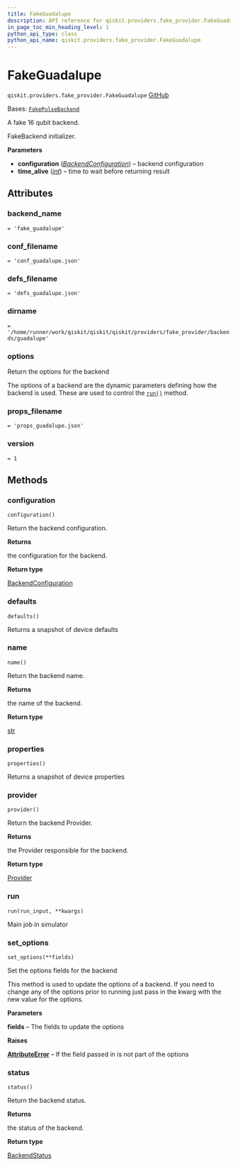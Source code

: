 ```yaml
---
title: FakeGuadalupe
description: API reference for qiskit.providers.fake_provider.FakeGuadalupe
in_page_toc_min_heading_level: 1
python_api_type: class
python_api_name: qiskit.providers.fake_provider.FakeGuadalupe
---
```


# FakeGuadalupe

<span id="qiskit.providers.fake_provider.FakeGuadalupe" />

`qiskit.providers.fake_provider.FakeGuadalupe` [GitHub](https://github.com/qiskit/qiskit/tree/stable/0.45/qiskit/providers/fake_provider/backends/guadalupe/fake_guadalupe.py "view source code")

Bases: [`FakePulseBackend`](providers_fake_provider#qiskit.providers.fake_provider.FakePulseBackend "qiskit.providers.fake_provider.fake_pulse_backend.FakePulseBackend")

A fake 16 qubit backend.

FakeBackend initializer.

**Parameters**

*   **configuration** ([*BackendConfiguration*](qiskit.providers.models.BackendConfiguration "qiskit.providers.models.BackendConfiguration")) – backend configuration
*   **time\_alive** ([*int*](https://docs.python.org/3/library/functions.html#int "(in Python v3.12)")) – time to wait before returning result

## Attributes

<span id="qiskit.providers.fake_provider.FakeGuadalupe.backend_name" />

### backend\_name

`= 'fake_guadalupe'`

<span id="qiskit.providers.fake_provider.FakeGuadalupe.conf_filename" />

### conf\_filename

`= 'conf_guadalupe.json'`

<span id="qiskit.providers.fake_provider.FakeGuadalupe.defs_filename" />

### defs\_filename

`= 'defs_guadalupe.json'`

<span id="qiskit.providers.fake_provider.FakeGuadalupe.dirname" />

### dirname

`= '/home/runner/work/qiskit/qiskit/qiskit/providers/fake_provider/backends/guadalupe'`

<span id="qiskit.providers.fake_provider.FakeGuadalupe.options" />

### options

Return the options for the backend

The options of a backend are the dynamic parameters defining how the backend is used. These are used to control the [`run()`](#qiskit.providers.fake_provider.FakeGuadalupe.run "qiskit.providers.fake_provider.FakeGuadalupe.run") method.

<span id="qiskit.providers.fake_provider.FakeGuadalupe.props_filename" />

### props\_filename

`= 'props_guadalupe.json'`

<span id="qiskit.providers.fake_provider.FakeGuadalupe.version" />

### version

`= 1`

## Methods

### configuration

<span id="qiskit.providers.fake_provider.FakeGuadalupe.configuration" />

`configuration()`

Return the backend configuration.

**Returns**

the configuration for the backend.

**Return type**

[BackendConfiguration](qiskit.providers.models.BackendConfiguration "qiskit.providers.models.BackendConfiguration")

### defaults

<span id="qiskit.providers.fake_provider.FakeGuadalupe.defaults" />

`defaults()`

Returns a snapshot of device defaults

### name

<span id="qiskit.providers.fake_provider.FakeGuadalupe.name" />

`name()`

Return the backend name.

**Returns**

the name of the backend.

**Return type**

[str](https://docs.python.org/3/library/stdtypes.html#str "(in Python v3.12)")

### properties

<span id="qiskit.providers.fake_provider.FakeGuadalupe.properties" />

`properties()`

Returns a snapshot of device properties

### provider

<span id="qiskit.providers.fake_provider.FakeGuadalupe.provider" />

`provider()`

Return the backend Provider.

**Returns**

the Provider responsible for the backend.

**Return type**

[Provider](qiskit.providers.Provider "qiskit.providers.Provider")

### run

<span id="qiskit.providers.fake_provider.FakeGuadalupe.run" />

`run(run_input, **kwargs)`

Main job in simulator

### set\_options

<span id="qiskit.providers.fake_provider.FakeGuadalupe.set_options" />

`set_options(**fields)`

Set the options fields for the backend

This method is used to update the options of a backend. If you need to change any of the options prior to running just pass in the kwarg with the new value for the options.

**Parameters**

**fields** – The fields to update the options

**Raises**

[**AttributeError**](https://docs.python.org/3/library/exceptions.html#AttributeError "(in Python v3.12)") – If the field passed in is not part of the options

### status

<span id="qiskit.providers.fake_provider.FakeGuadalupe.status" />

`status()`

Return the backend status.

**Returns**

the status of the backend.

**Return type**

[BackendStatus](qiskit.providers.models.BackendStatus "qiskit.providers.models.BackendStatus")

